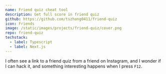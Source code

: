 ```yaml
---
name: Friend quiz cheat tool
description: Get full score in friend quiz
github: https://github.com/tszhong0411/friend-quiz
icon: Friends
image: /static/images/projects/friend-quiz/cover.png
repo: friend-quiz
techstack:
  - label: Typescript
  - label: Next.js
---
```


I often see a link to a friend quiz from a friend on Instagram, and I wonder if I can hack it, and something interesting happens when I press `F12`.
